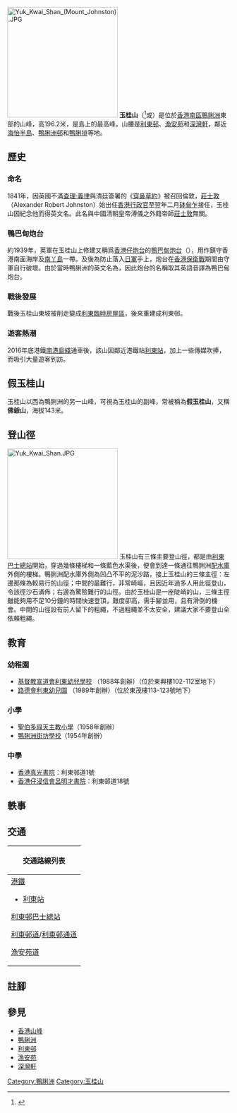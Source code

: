 {{Infobox Mountain
| 名稱 = 玉桂山
| 照片 = Mount Johnston Ap Lei Chau.jpg
| 照片說明 = 位於鴨脷洲東部的玉桂山。在山右邊的白色樓宇是利東邨
| 海拔 = {{Convert|196.2|m|ft}}
| 位置 = [[香港|香港]][[鴨脷洲|鴨脷洲]]
| 山脈 = 
| 相對高度 = 
| 座標 = {{coord|22|14|16.77|N|114|9|24.1|E}}
| 地形圖 = 
| 類別 = 
| 年齡 = 
| 最近喷发 = 
| 首次登頂 =
| 攀登路線 =
| pushpin_map = Hong Kong
| pushpin_map_caption = 玉桂山的位置
| latd=22 |latm=14 |lats=16.77 |latNS=N
| longd=114 |longm=9 |longs=24.1 |longEW=E
}}
[[File:Yuk_Kwai_Shan_(Mount_Johnston).JPG|250px]]
'''玉桂山'''（{{lang-en|Mount Johnston}}<ref>{{web reference|URL=http://www.geodetic.gov.hk/summarysheet/209.pdf|title=Mount Johnston Trigonometrical Station Summary|work=地政總署測繪處 - 大地測量|year=2008年|date=10月6日|accessdate=2010-06-10|archive-date=2013-03-14|archive-url=https://web.archive.org/web/20130314213905/http://www.geodetic.gov.hk/summarysheet/209.pdf|dead-url=no}}</ref>或{{lang|en|Yuk Kwai Shan}}）是位於[[香港|香港]][[南區_(香港)|南區]][[鴨脷洲|鴨脷洲]]東部的山峰，高196.2米，是島上的最高峰。山腰是[[利東邨|利東邨]]、[[漁安苑|漁安苑]]和[[深灣軒|深灣軒]]，鄰近[[海怡半島|海怡半島]]、[[鴨脷洲邨|鴨脷洲邨]]和[[鴨脷排|鴨脷排]]等地。

==歷史==
===命名===
1841年，因英國不滿[[查理·義律|查理·義律]]與清廷簽署的《[[穿鼻草約|穿鼻草約]]》被召回倫敦，[[莊士敦_(香港行政官)|莊士敦]]（Alexander Robert Johnston）始出任[[香港總督|香港行政官]]至翌年二月[[砵甸乍|砵甸乍]]接任，玉桂山因紀念他而得英文名。此名與中國清朝皇帝溥儀之外籍帝師[[莊士敦|莊士敦]]無關。

===鴨巴甸炮台===
約1939年，英軍在玉桂山上修建又稱爲[[香港仔炮台|香港仔炮台]]的[[鴨巴甸炮台|鴨巴甸炮台]]（{{lang|en|Aberdeen Battery}}），用作鎮守香港南面海岸及[[南丫島|南丫島]]一帶。及後為防止落入[[日本军|日軍]]手上，炮台在[[香港保衛戰|香港保衛戰]]期間由守軍自行破壞。由於當時鴨脷洲的英文名為{{lang|en|Aberdeen Island}}，因此炮台的名稱取其英語音譯為鴨巴甸炮台。

===戰後發展===
戰後玉桂山東坡被削走變成[[臨時房屋區#南區|利東臨時房屋區]]，後來重建成利東邨。

===遊客熱潮===
2016年底港鐵[[南港島綫|南港島綫]]通車後，該山因鄰近港鐵站[[利東站|利東站]]，加上一些傳媒吹捧，而吸引大量遊客到訪。

==假玉桂山==
玉桂山以西為鴨脷洲的另一山峰，可視為玉桂山的副峰，常被稱為'''假玉桂山'''，又稱'''佛爺山'''，海拔143米。

==登山徑==
[[File:Yuk_Kwai_Shan.JPG|250px]]
玉桂山有三條主要登山徑，都是由[[利東巴士總站|利東巴士總站]]開始，穿過幾條樓梯和一條藍色水渠後，便會到達一條通往鴨脷洲[[配水庫|配水庫]]外側的樓梯。鴨脷洲配水庫外側為凹凸不平的泥沙路，接上玉桂山的三條主徑：左邊那條為較易行的山徑；中間的最難行，非常崎嶇，且因近年過多人用此徑登山，令該徑沙石滿佈；右邊為驚險難行的山徑。由於玉桂山是一座陡峭的山，三條主徑雖能夠用不足10分鐘的時間快速登頂，難度卻高，需手腳並用，且有滑倒的機會。中間的山徑設有前人留下的粗繩，不過粗繩並不太安全，建議大家不要登山全依賴粗繩。

==教育==
===幼稚園===
*[http://www.leitung.cmasshk.edu.hk/ 基督教宣道會利東幼兒學校] {{Wayback|url=http://www.leitung.cmasshk.edu.hk/ |date=20160809111504 }}（1988年創辦）（位於東興樓102-112室地下）
*[http://leitung-nursery.hklss.hk 路德會利東幼兒園] {{Wayback|url=http://leitung-nursery.hklss.hk/ |date=20191020004744 }}（1989年創辦）（位於東茂樓113-123號地下）

===小學===
*[[聖伯多祿天主教小學|聖伯多祿天主教小學]]（1958年創辦）
*[[鴨脷洲街坊學校|鴨脷洲街坊學校]]（1954年創辦）

===中學===
*[[香港真光書院|香港真光書院]]：利東邨道1號
*[[香港仔浸信會呂明才書院|香港仔浸信會呂明才書院]]：利東邨道18號

==軼事==
{{commonscat|Yuk Kwai Shan}}
{{fact|玉桂山偶然也傳出一些靈異傳聞，若干年前有部份晨運客「聽到」有軍隊的步操腳步聲。}}

==交通==
{| class="mw-collapsible mw-collapsed wikitable" style="margin: 0 auto; width: auto;" 
! 交通路線列表
|-
|
;[[港鐵|港鐵]]
*[[利東站|利東站]]
;[[利東邨巴士總站|利東邨巴士總站]]
{{港島巴士簡單列表|96|97|98}}
;[[利東邨道|利東邨道]]/[[利東邨通道|利東邨通道]]
{{港島巴士簡單列表|91|93A|94|94A|95P|96|98|99|99X|N90}}{{過海隧道巴士簡單列表|171|171A|671|671X|N171}}{{大嶼山巴士簡單列表|A10}}
{{港島專線小巴簡單列表|37|39C|39M|39S}}
;[[漁安苑道|漁安苑道]]
{{港島專線小巴簡單列表|39C|39M}}
|}

==註腳==
<references/>

==參見==
*[[香港山峰|香港山峰]]
*[[鴨脷洲|鴨脷洲]]
*[[利東邨|利東邨]]
*[[漁安苑|漁安苑]]
*[[深灣軒|深灣軒]]


{{香港山峰}}
[[Category:鴨脷洲|Category:鴨脷洲]]
[[Category:玉桂山|Category:玉桂山]]